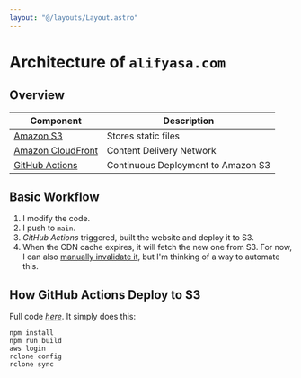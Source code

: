 ```yaml
---
layout: "@/layouts/Layout.astro"
---
```


# Architecture of `alifyasa.com`

## Overview

| Component                                               | Description                        |
| ------------------------------------------------------- | ---------------------------------- |
| [Amazon S3](https://aws.amazon.com/s3/)                 | Stores static files                |
| [Amazon CloudFront](https://aws.amazon.com/cloudfront/) | Content Delivery Network           |
| [GitHub Actions](https://github.com/features/actions)   | Continuous Deployment to Amazon S3 |

## Basic Workflow

1.  I modify the code.
2.  I push to `main`.
3.  _GitHub Actions_ triggered, built the website and deploy it to S3.
4.  When the CDN cache expires, it will fetch the new one from S3. For now, I can also [manually invalidate it](https://docs.aws.amazon.com/AmazonCloudFront/latest/DeveloperGuide/Invalidation.html), but I'm thinking of a way to automate this.

## How GitHub Actions Deploy to S3

Full code [_here_](https://github.com/alifyasa/alifyasa.com/blob/main/.github/workflows/deploy.yaml).
It simply does this:

```
npm install
npm run build
aws login
rclone config
rclone sync
```
